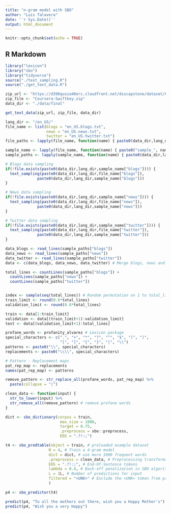 ---
title: "n-gram model with SBO"
author: "Luis Talavera"
date: '`r Sys.Date()`'
output: html_document
---

```{r setup, include=FALSE}
knitr::opts_chunk$set(echo = TRUE)
```

## R Markdown
```{r libraries}
library("lexicon")
library("sbo")
library("tidyverse")
source("./text_sampling.R")
source("./get_text_data.R")
```

```{r data_loading}
zip_url <- "https://d396qusza40orc.cloudfront.net/dsscapstone/dataset/Coursera-SwiftKey.zip"
zip_file <- "Coursera-Swiftkey.zip"
data_dir <- "./data/final"

get_text_data(zip_url, zip_file, data_dir)
```

```{r text_sampling}
lang_dir <- "/en_US/"
file_name <- list(blogs = "en_US.blogs.txt",
                  news = "en_US.news.txt",
                  twitter = "en_US.twitter.txt")
file_paths <- lapply(file_name, function(name) { paste0(data_dir,lang_dir, name) })

sample_name <- lapply(file_name, function(name) { paste0("sample_", name) })
sample_paths <- lapply(sample_name, function(name) { paste0(data_dir,lang_dir, name) })

# Blogs data sampling
if(!file.exists(paste0(data_dir,lang_dir,sample_name["blogs"]))) {
  text_sampling(paste0(data_dir,lang_dir,file_name["blogs"]),
              paste0(data_dir,lang_dir,sample_name["blogs"]))
}

# News data sampling
if(!file.exists(paste0(data_dir,lang_dir,sample_name["news"]))) {
  text_sampling(paste0(data_dir,lang_dir,file_name["news"]),
              paste0(data_dir,lang_dir,sample_name["news"]))
}

# Twitter data sampling
if(!file.exists(paste0(data_dir,lang_dir,sample_name["twitter"]))) {
  text_sampling(paste0(data_dir,lang_dir,file_name["twitter"]),
              paste0(data_dir,lang_dir,sample_name["twitter"]))
}

```

```{r data_set_building}
data_blogs <- read_lines(sample_paths["blogs"])
data_news <- read_lines(sample_paths["news"])
data_twitter <- read_lines(sample_paths["twitter"])
data <- c(data_blogs, data_news, data_twitter) # Merge blogs, news and twitter corpus

total_lines <- countLines(sample_paths["blogs"]) + 
  countLines(sample_paths["news"]) +
  countLines(sample_paths["twitter"])


index <- sample(seq(total_lines)) # Random permutation on 1 to total_lines
train_limit <- round(0.6*total_lines)
validation_limit <- round(0.8*total_lines)

train <- data[1:train_limit]
validation <- data[(train_limit+1):validation_limit]
test <- data[(validation_limit+1):total_lines]
```

```{r remove profane_words}
profane_words <- profanity_alvarez # Lexicon package
special_characters <- c(".", "+", "*", "?", "^", "$", "(", ")", 
                        "[", "]", "{", "}", "|", "\\")
patterns <- paste0("\\", special_characters)
replacements <- paste0("\\\\", special_characters)

# Pattern - Replacement maps
pat_rep_map <- replacements
names(pat_rep_map) <- patterns

remove_pattern <- str_replace_all(profane_words, pat_rep_map) %>%
  paste(collapse = "|")
```


```{r}
clean_data <- function(input) {
  str_to_lower(input) %>%
  str_remove_all(remove_pattern) # remove profane words
}

dict <- sbo_dictionary(corpus = train, 
                        max_size = 1000, 
                        target = 0.75, 
                        .preprocess = sbo::preprocess,
                        EOS = ".?!:;")

t4 <- sbo_predtable(object = train, # preloaded example dataset
                   N = 4, # Train a 4-gram model
                   dict = dict, # use more 1000 frequent words
                   .preprocess = clean_data, # Preprocessing transformation 
                   EOS = ".?!:;", # End-Of-Sentence tokens
                   lambda = 0.4, # Back-off penalization in SBO algorithm
                   L = 3L, # Number of predictions for input
                   filtered = "<UNK>" # Exclude the <UNK> token from predictions
                   )
```

```{r}
p4 <- sbo_predictor(t4)
```

```{r}
predict(p4, "To all the mothers out there, wish you a Happy Mother's")
predict(p4, "Wish you a very Happy")
```

